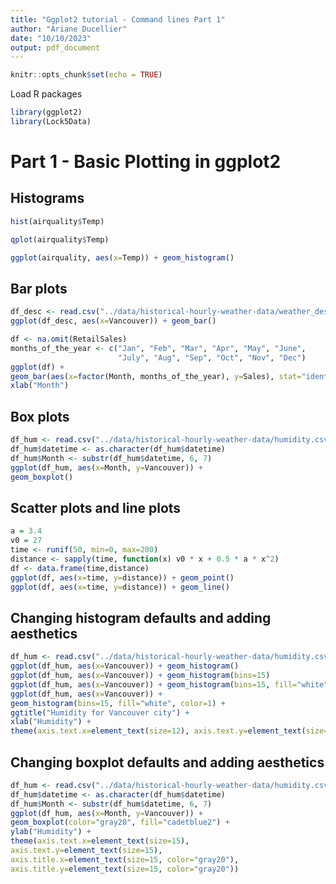 ```yaml
---
title: "Ggplot2 tutorial - Command lines Part 1"
author: "Ariane Ducellier"
date: "10/10/2023"
output: pdf_document
---
```


```r
knitr::opts_chunk$set(echo = TRUE)
```

Load R packages

```r
library(ggplot2)
library(Lock5Data)
```

# Part 1 - Basic Plotting in ggplot2

## Histograms

```r
hist(airquality$Temp)
```

```r
qplot(airquality$Temp)
```

```r
ggplot(airquality, aes(x=Temp)) + geom_histogram()
```

## Bar plots

```r
df_desc <- read.csv("../data/historical-hourly-weather-data/weather_description.csv")
ggplot(df_desc, aes(x=Vancouver)) + geom_bar()
```

```r
df <- na.omit(RetailSales)
months_of_the_year <- c("Jan", "Feb", "Mar", "Apr", "May", "June",
                        "July", "Aug", "Sep", "Oct", "Nov", "Dec")
ggplot(df) +
geom_bar(aes(x=factor(Month, months_of_the_year), y=Sales), stat="identity") +
xlab("Month")
```

## Box plots

```r
df_hum <- read.csv("../data/historical-hourly-weather-data/humidity.csv")
df_hum$datetime <- as.character(df_hum$datetime)
df_hum$Month <- substr(df_hum$datetime, 6, 7)
ggplot(df_hum, aes(x=Month, y=Vancouver)) +
geom_boxplot()
```

## Scatter plots and line plots

```r
a = 3.4
v0 = 27
time <- runif(50, min=0, max=200)
distance <- sapply(time, function(x) v0 * x + 0.5 * a * x^2)
df <- data.frame(time,distance)
ggplot(df, aes(x=time, y=distance)) + geom_point()
ggplot(df, aes(x=time, y=distance)) + geom_line()
```

## Changing histogram defaults and adding aesthetics

```r
df_hum <- read.csv("../data/historical-hourly-weather-data/humidity.csv")
ggplot(df_hum, aes(x=Vancouver)) + geom_histogram()
ggplot(df_hum, aes(x=Vancouver)) + geom_histogram(bins=15)
ggplot(df_hum, aes(x=Vancouver)) + geom_histogram(bins=15, fill="white", color=1)
ggplot(df_hum, aes(x=Vancouver)) +
geom_histogram(bins=15, fill="white", color=1) +
ggtitle("Humidity for Vancouver city") +
xlab("Humidity") +
theme(axis.text.x=element_text(size=12), axis.text.y=element_text(size=12))
```

## Changing boxplot defaults and adding aesthetics

```r
df_hum <- read.csv("../data/historical-hourly-weather-data/humidity.csv")
df_hum$datetime <- as.character(df_hum$datetime)
df_hum$Month <- substr(df_hum$datetime, 6, 7)
ggplot(df_hum, aes(x=Month, y=Vancouver)) + 
geom_boxplot(color="gray20", fill="cadetblue2") + 
ylab("Humidity") + 
theme(axis.text.x=element_text(size=15),
axis.text.y=element_text(size=15),
axis.title.x=element_text(size=15, color="gray20"),
axis.title.y=element_text(size=15, color="gray20"))
```
